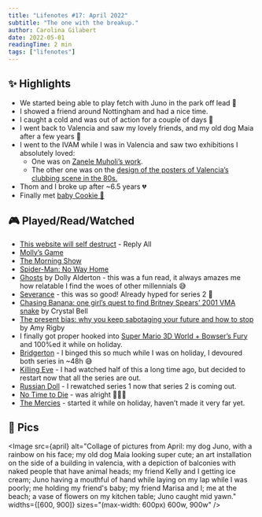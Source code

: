 ```yaml
---
title: "Lifenotes #17: April 2022"
subtitle: "The one with the breakup."
author: Carolina Gilabert
date: 2022-05-01
readingTime: 2 min
tags: ["lifenotes"]
---
```



## ✨ Highlights

- We started being able to play fetch with Juno in the park off lead 🎉
- I showed a friend around Nottingham and had a nice time.
- I caught a cold and was out of action for a couple of days 🤧
- I went back to Valencia and saw my lovely friends, and my old dog Maia after a few years 💛
- I went to the IVAM while I was in Valencia and saw two exhibitions I absolutely loved:
  - One was on [Zanele Muholi’s work](https://www.ivam.es/en/exposiciones/zanele-muholi/).
  - The other one was on the [design of the posters of Valencia’s clubbing scene in the 80s.](https://www.ivam.es/en/exposiciones/ruta-grafica-designs-for-the-sound-of-valencia/)
- Thom and I broke up after ~6.5 years 💔
- Finally met [baby Cookie 🍪](https://www.jvt.me/tags/cookie/)

## 🎮 Played/Read/Watched

- [This website will self destruct](https://overcast.fm/+TKZIju3po) - Reply All
- [Molly’s Game](https://www.imdb.com/title/tt4209788)
- [The Morning Show](https://www.imdb.com/title/tt7203552)
- [Spider-Man: No Way Home](https://www.imdb.com/title/tt10872600)
- [Ghosts](https://uk.bookshop.org/books/ghosts-the-top-10-sunday-times-bestseller-2020/9780241988688) by Dolly Alderton - this was a fun read, it always amazes me how relatable I find the woes of other millennials 😅
- [Severance](https://www.imdb.com/title/tt11280740) - this was so good! Already hyped for series 2 🎉
- [Chasing Banana: one girl’s quest to find Britney Spears’ 2001 VMA snake](https://www.mtv.com/news/2922939/britney-spears-vmas-snake-found/) by Crystal Bell
- [The present bias: why you keep sabotaging your future and how to stop](https://blog.trello.com/the-present-bias-why-you-keep-sabotaging-your-future-and-how-to-stop) by Amy Rigby
- I finally got proper hooked into [Super Mario 3D World + Bowser’s Fury](https://www.nintendo.co.uk/Games/Nintendo-Switch-games/Super-Mario-3D-World-Bowser-s-Fury-1832228.html) and 100%ed it while on holiday.
- [Bridgerton](https://www.imdb.com/title/tt8740790/) - I binged this so much while I was on holiday, I devoured both series in ~48h 😅
- [Killing Eve](https://www.imdb.com/title/tt7016936/) - I had watched half of this a long time ago, but decided to restart now that all the series are out.
- [Russian Doll](https://www.imdb.com/title/tt7520794/) - I rewatched series 1 now that series 2 is coming out.
- [No Time to Die](https://www.imdb.com/title/tt2382320/) - was alright 🤷🏼‍♀️
- [The Mercies](https://uk.bookshop.org/books/the-mercies/9781529075076) - started it while on holiday, haven’t made it very far yet.

## 📸 Pics

<Image
  src={april}
  alt="Collage of pictures from April: my dog Juno, with a rainbow on his face; my old dog Maia looking super cute; an art installation on the side of a building in valencia, with a depiction of balconies with naked people that have animal heads; my friend Kelly and I getting ice cream; Juno having a mouthful of hand while laying on my lap while I was poorly; me holding my friend's baby; my friend Marisa and I; me at the beach; a vase of flowers on my kitchen table; Juno caught mid yawn."
  widths={[600, 900]}
  sizes="(max-width: 600px) 600w, 900w"
/>
